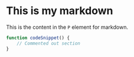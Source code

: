 # This is my markdown

This is the content in the `P` element for markdown.

```js
function codeSnippet() {
    // Commented out section
}
```

